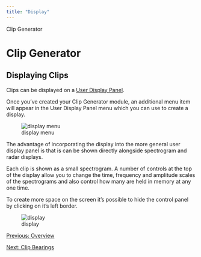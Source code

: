 ```yaml
---
title: "Display"
---
```

 Clip Generator  

Clip Generator
==============

Displaying Clips
----------------

Clips can be displayed on a [User Display Panel](../../../displays/userDisplayHelp/docs/userDisplayPanel.html).

Once you've created your Clip Generator module, an additional menu item will appear in the User Display Panel menu which you can use to create a display.

  
![display menu](images/DisplayMenu.png)  

The advantage of incorporating the display into the more general user display panel is that is can be shown directly alongside spectrogram and radar displays.

Each clip is shown as a small spectrogram. A number of controls at the top of the display allow you to change the time, frequency and amplitude scales of the spectrograms and also control how many are held in memory at any one time.

To create more space on the screen it's possible to hide the control panel by clicking on it's left border.

  
![display](images/ClipGenerator.png)  

[Previous: Overview](ClipGenerator.html)

[Next: Clip Bearings](ClipGeneratorBearings.html)
